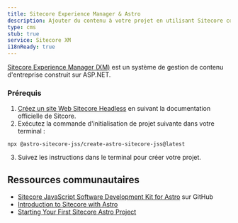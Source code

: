 ```yaml
---
title: Sitecore Experience Manager & Astro
description: Ajouter du contenu à votre projet en utilisant Sitecore comme CMS.
type: cms
stub: true
service: Sitecore XM
i18nReady: true
---
```


[Sitecore Experience Manager (XM)](https://www.sitecore.com/products/experience-manager) est un système de gestion de contenu d'entreprise construit sur ASP.NET.

### Prérequis

1. [Créez un site Web Sitecore Headless](https://doc.sitecore.com/xp/en/developers/sxa/103/sitecore-experience-accelerator/create-a-headless-tenant-and-site.html) en suivant la documentation officielle de Sitcore.
2. Exécutez la commande d'initialisation de projet suivante dans votre terminal :
  ```shell
  npx @astro-sitecore-jss/create-astro-sitecore-jss@latest
  ```
3. Suivez les instructions dans le terminal pour créer votre projet.

## Ressources communautaires

- [Sitecore JavaScript Software Development Kit for Astro](https://github.com/exdst/jss-astro-public) sur GitHub
- [Introduction to Sitecore with Astro](https://exdst.com/posts/20231002-sitecore-astro)
- [Starting Your First Sitecore Astro Project](https://exdst.com/posts/20240103-first-sitecore-astro-project)
